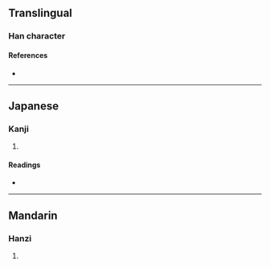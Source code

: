 {{character info/new}}
==Translingual==

===Han character===
{{Han char|rn=94|rad=犬|as=10|sn=13|four=|canj=KHBAC|ids=⿰犭冥}}

====References====
* {{Han ref|kx=0716.140|dkj=20579|dj=1128.060|hdz=21364.040|uh=733D|ud=29501}}

----

==Japanese==

===Kanji===
{{ja-kanji|grade=|rs=犬10}}

# {{defn|lang=ja|sort=犬10}}

====Readings====
* {{ja-readings|on=[[べい]] (bei), [[みょう]] (myō), [[めい]] (mei)|kun=|nanori=}}

----

==Mandarin==

===Hanzi===
{{cmn-hanzi|pin=[[mǎ]] ([[ma3]]), [[míng]] ([[ming2]])|wg=ma<sup>3</sup>, ming<sup>2</sup>}}

# {{defn|lang=cmn|sort=犬10}}